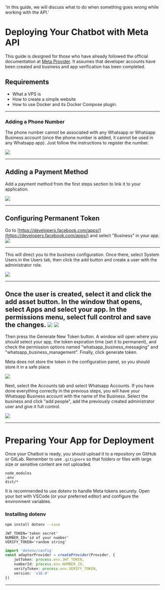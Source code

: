 
  'In this guide, we will discuss what to do when something goes wrong while working with the API.'

# Deploying Your Chatbot with Meta API

This guide is designed for those who have already followed the official documentation at [Meta Provider](/providers/meta).
 It assumes that developer accounts have been created and business and app verification has been completed.

## Requirements

- What a VPS is
- How to create a simple website
- How to use Docker and its Docker Compose plugin.

---


### Adding a Phone Number

The phone number cannot be associated with any Whatsapp or Whatsapp Business account (once the phone number is added, it cannot be used in any Whatsapp app). Just follow the instructions to register the number.

<Image src="https://i.imgur.com/QIWL7Of.png" />

---

## Adding a Payment Method

Add a payment method from the first steps section to link it to your application.

<Image src="https://i.imgur.com/ORr9Zrf.png" />

---

## Configuring Permanent Token

Go to [https://developers.facebook.com/apps/](https://developers.facebook.com/apps/) and select "Business" in your app. 
<Image src="https://i.imgur.com/5EjHuFH.png" />

---

This will direct you to the business configuration. Once there, select System Users in the Users tab, then click the add button and create a user with the administrator role.

<Image src="https://i.imgur.com/gdMrx0b.png" />

---

Once the user is created, select it and click the add asset button. In the window that opens, select Apps and select your app. In the permissions menu, select full control and save the changes.
<Image src="https://i.imgur.com/JFQDxFn.png" />
<Image src="https://i.imgur.com/l11O1Bi.png" />
---

Then press the Generate New Token button. A window will open where you should select your app, the token expiration time (set it to permanent), and check the permission options named "whatsapp_business_messaging" and "whatsapp_business_management". Finally, click generate token.

Meta does not store the token in the configuration panel, so you should store it in a safe place.


<Image src="https://i.imgur.com/TZvxnwc.png" />

Next, select the Accounts tab and select Whatsapp Accounts. If you have done everything correctly in the previous steps, you will have your Whatsapp Business account with the name of the Business. Select the business and click "add people", add the previously created administrator user and give it full control.

<Image src="https://i.imgur.com/TPSwWlN.png" />

---

# Preparing Your App for Deployment

Once your Chatbot is ready, you should upload it to a repository on GitHub or GitLab. Remember to use `.gitignore` so that folders or files with large size or sensitive content are not uploaded.

``` {{title:'.gitignore'}}
node_modules
.env
dist/*
```

It is recommended to use dotenv to handle Meta tokens securely. 
Open your bot with VSCode (or your preferred editor) and configure the environment variables.

### Installing dotenv

```bash
npm install dotenv --save
```

``` {{title:'.env'}}
JWT_TOKEN='token secret'
NUMBER_ID='id of your number'
VERIFY_TOKEN='random string'
```
```ts {{title:'app.ts'}}
import 'dotenv/config'
const adapterProvider = createProvider(Provider, {
    jwtToken: process.env.JWT_TOKEN,
    numberId: process.env.NUMBER_ID,
    verifyToken: process.env.VERIFY_TOKEN,
    version: 'v16.0'
})
```
----

<Guides />

<Resources />

